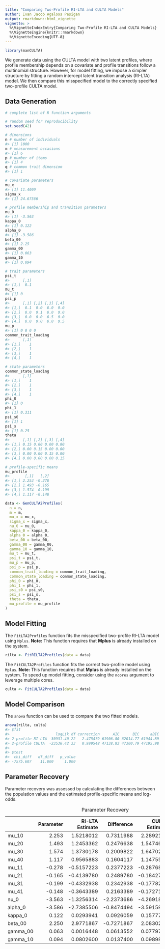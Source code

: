 ```yaml
---
title: "Comparing Two-Profile RI-LTA and CULTA Models"
author: Ivan Jacob Agaloos Pesigan
output: rmarkdown::html_vignette
vignette: >
  %\VignetteIndexEntry{Comparing Two-Profile RI-LTA and CULTA Models}
  %\VignetteEngine{knitr::rmarkdown}
  %\VignetteEncoding{UTF-8}
---
```







``` r
library(manCULTA)
```



We generate data using the CULTA model with two latent profiles, where profile membership depends on a covariate and profile transitions follow a multinomial structure. However, for model fitting, we impose a simpler structure by fitting a random intercept latent transition analysis (RI-LTA) model. We then compare this misspecified model to the correctly specified two-profile CULTA model.

## Data Generation


``` r
# complete list of R function arguments

# random seed for reproducibility
set.seed(42)

# dimensions
n # number of individuals
#> [1] 1000
m # measurement occasions
#> [1] 6
p # number of items
#> [1] 4
q # common trait dimension
#> [1] 1

# covariate parameters
mu_x
#> [1] 11.4009
sigma_x
#> [1] 24.67566

# profile membership and transition parameters
nu_0
#> [1] -3.563
kappa_0
#> [1] 0.122
alpha_0
#> [1] -3.586
beta_00
#> [1] 2.25
gamma_00
#> [1] 0.063
gamma_10
#> [1] 0.094

# trait parameters
psi_t
#>      [,1]
#> [1,]  0.1
mu_t
#> [1] 0
psi_p
#>      [,1] [,2] [,3] [,4]
#> [1,]  0.1  0.0  0.0  0.0
#> [2,]  0.0  0.1  0.0  0.0
#> [3,]  0.0  0.0  0.5  0.0
#> [4,]  0.0  0.0  0.0  0.5
mu_p
#> [1] 0 0 0 0
common_trait_loading
#>      [,1]
#> [1,]    1
#> [2,]    1
#> [3,]    1
#> [4,]    1

# state parameters
common_state_loading
#>      [,1]
#> [1,]    1
#> [2,]    1
#> [3,]    1
#> [4,]    1
phi_0
#> [1] 0
phi_1
#> [1] 0.311
psi_s0
#> [1] 1
psi_s
#> [1] 0.25
theta
#>      [,1] [,2] [,3] [,4]
#> [1,] 0.15 0.00 0.00 0.00
#> [2,] 0.00 0.15 0.00 0.00
#> [3,] 0.00 0.00 0.15 0.00
#> [4,] 0.00 0.00 0.00 0.15

# profile-specific means
mu_profile
#>       [,1]   [,2]
#> [1,] 2.253 -0.278
#> [2,] 1.493 -0.165
#> [3,] 1.574 -0.199
#> [4,] 1.117 -0.148
```


``` r
data <- GenCULTA2Profiles(
  n = n,
  m = m,
  mu_x = mu_x,
  sigma_x = sigma_x,
  nu_0 = nu_0,
  kappa_0 = kappa_0,
  alpha_0 = alpha_0,
  beta_00 = beta_00,
  gamma_00 = gamma_00,
  gamma_10 = gamma_10,
  mu_t = mu_t,
  psi_t = psi_t,
  mu_p = mu_p,
  psi_p = psi_p,
  common_trait_loading = common_trait_loading,
  common_state_loading = common_state_loading,
  phi_0 = phi_0,
  phi_1 = phi_1,
  psi_s0 = psi_s0,
  psi_s = psi_s,
  theta = theta,
  mu_profile = mu_profile
)
```



## Model Fitting

The `FitLTA2Profiles` function fits the misspecified two-profile RI-LTA model using `Mplus`.
**Note:** This function requires that **Mplus** is already installed on the system.


``` r
rilta <- FitRILTA2Profiles(data = data)
```

The `FitCULTA2Profiles` function fits the correct two-profile model using `Mplus`.
**Note:** This function requires that **Mplus** is already installed on the system. To speed up model fitting, consider using the `ncores` argument to leverage multiple cores.


``` r
culta <- FitCULTA2Profiles(data = data)
```





## Model Comparison

The `anova` function can be used to compare the two fitted models.


``` r
anova(rilta, culta)
#> $fit
#>                     logLik df correction      AIC      BIC     aBIC   entropy
#> 2-profile RI-LTA -30931.40 22   2.475479 61906.80 62014.77 61944.89 0.8932332
#> 2-profile CULTA  -23536.42 33   0.999548 47138.83 47300.79 47195.98 0.9410144
#> 
#> $test
#>  chi_diff   df_diff   p_value 
#> -7575.607    11.000     1.000
```

## Parameter Recovery

Parameter recovery was assessed by calculating the differences between the population values and the estimated profile-specific means and log-odds.



Table: Parameter Recovery

|         | Parameter| RI-LTA Estimate| Difference| CULTA Estimate| Difference|
|:--------|---------:|---------------:|----------:|--------------:|----------:|
|mu_10    |     2.253|       1.5218012|  0.7311988|      2.2892154| -0.0362154|
|mu_20    |     1.493|       1.2453362|  0.2476638|      1.5474649| -0.0544649|
|mu_30    |     1.574|       1.3730178|  0.2009822|      1.6470261| -0.0730261|
|mu_40    |     1.117|       0.9565883|  0.1604117|      1.1475578| -0.0305578|
|mu_11    |    -0.278|      -0.5157223|  0.2377223|     -0.2876850|  0.0096850|
|mu_21    |    -0.165|      -0.4139780|  0.2489780|     -0.1842756|  0.0192756|
|mu_31    |    -0.199|      -0.4332938|  0.2342938|     -0.1778213| -0.0211787|
|mu_41    |    -0.148|      -0.3643389|  0.2163389|     -0.1727158|  0.0247158|
|nu_0     |    -3.563|      -1.3256314| -2.2373686|     -4.2691825|  0.7061825|
|alpha_0  |    -3.586|      -2.7385506| -0.8474494|     -3.5915924|  0.0055924|
|kappa_0  |     0.122|       0.0293941|  0.0926059|      0.1577775| -0.0357775|
|beta_00  |     2.250|       2.9771867| -0.7271867|      2.0830270|  0.1669730|
|gamma_00 |     0.063|       0.0016448|  0.0613552|      0.0779785| -0.0149785|
|gamma_10 |     0.094|       0.0802600|  0.0137400|      0.0989865| -0.0049865|


